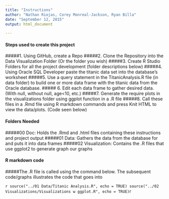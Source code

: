 ```yaml
---
title: "Instructions"
author: "Nathan Riojas, Corey Monreal-Jackson, Ryan Billa"
date: "September 12, 2015"
output: html_document

---
```



#### Steps used to create this project
#####1. Using GitHub, create a Repo
#####2. Clone the Repository into the Data Visualization Folder (Or the folder you wish)
#####3. Create R Studio Folders for all the project development (folder descriptions below)
#####4. Using Oracle SQL Developer paste the titanic data set into the database's worksheet
#####5. Use a query statement in the  TitanicAnalysis.R file (in data folder) to build one or more data frame with the titanic data from the Oracle     database. 
##### 6. Edit each data frame to gather desired data.(With null, without null, age<10, etc.)
#####7. Generate the require plots in the visualizations folder using ggplot function in a .R file
#####8. Call these files in a .Rmd file using R markdown commands and press Knit HTML to view the data/plots. (Code seen below)

#### Folders Needed
#####00 Doc: Holds the .Rmd and .html files containing these instructions and project output
#####01 Data: Gathers the data from the database for and puts it into data frames
#####02 Visualization: Contains the .R files that use ggplot2 to generate graph our graphs


#### R markdown code
#####The .R file is called using the command below. The subsequent code/graphs illustrates the code that goes into


```r
source("../01 Data/Titanic Analysis.R", echo = TRUE)
source("../02 Visualizations/Visualizations w ggplot.R", echo = TRUE)
```r

